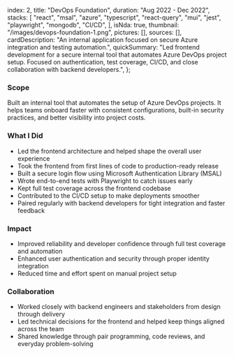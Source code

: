   index: 2,
  title: "DevOps Foundation",
  duration: "Aug 2022 - Dec 2022",
  stacks: [
    "react",
    "msal",
    "azure",
    "typescript",
    "react-query",
    "mui",
    "jest",
    "playwright",
    "mongodb",
    "CI/CD",
  ],
  isNda: true,
  thumbnail: "/images/devops-foundation-1.png",
  pictures: [],
  sources: [],
  cardDescription:
    "An internal application focused on secure Azure integration and testing automation.",
  quickSummary:
    "Led frontend development for a secure internal tool that automates Azure DevOps project setup. Focused on authentication, test coverage, CI/CD, and close collaboration with backend developers.",
};

### Scope

Built an internal tool that automates the setup of Azure DevOps projects. It helps teams onboard faster with consistent configurations, built-in security practices, and better visibility into project costs.

### What I Did

- Led the frontend architecture and helped shape the overall user experience
- Took the frontend from first lines of code to production-ready release
- Built a secure login flow using Microsoft Authentication Library (MSAL)
- Wrote end-to-end tests with Playwright to catch issues early
- Kept full test coverage across the frontend codebase
- Contributed to the CI/CD setup to make deployments smoother
- Paired regularly with backend developers for tight integration and faster feedback

### Impact

- Improved reliability and developer confidence through full test coverage and automation
- Enhanced user authentication and security through proper identity integration
- Reduced time and effort spent on manual project setup

### Collaboration

- Worked closely with backend engineers and stakeholders from design through delivery
- Led technical decisions for the frontend and helped keep things aligned across the team
- Shared knowledge through pair programming, code reviews, and everyday problem-solving
